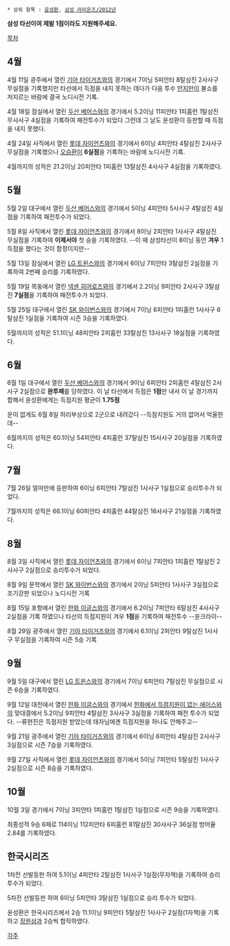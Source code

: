  * 상위 항목 : [[윤성환]], [[삼성 라이온즈/2012년]]

'''삼성 타선이여 제발 1점이라도 지원해주세요.'''

[[목차]]
== 4월 ==
4월 11일 광주에서 열린 [[기아 타이거즈]]와의 경기에서 7이닝 5피안타 8탈삼진 2사사구 무실점을 기록했지만 타선에서 득점을 내지 못하는 데다가 다음 투수 [[안지만]]이 불쇼를 저지르는 바람에 결국 노디시전 기록.

4월 18일 잠실에서 열린 [[두산 베어스]]와의 경기에서 5.2이닝 11피안타 1피홈런 1탈삼진 무사사구 4실점을 기록하여 패전투수가 되었다 그런데 그 날도 윤성환이 등판할 때 득점을 내지 못했다.

4월 24일 사직에서 열린 [[롯데 자이언츠]]와의 경기에서 6이닝 4피안타 4탈삼진 2사사구 무실점을 기록했으나 [[오승환]]이 '''6실점'''을 기록하는 바람에 노디시전 기록.

4월까지의 성적은 21.2이닝 20피안타 1피홈런 13탈삼진 4사사구 4실점을 기록하였다.

== 5월 ==
5월 2일 대구에서 열린 [[두산 베어스]]와의 경기에서 5이닝 4피안타 5사사구 4탈삼진 4실점을 기록하여 패전투수가 되었다.

5월 8일 사직에서 열린 [[롯데 자이언츠]]와의 경기에서 8이닝 2피안타 1사사구 4탈삼진 무실점을 기록하여 '''이제서야''' 첫 승을 기록하였다. --이 때 삼성타선이 8이닝 동안 '''겨우''' 1득점을 했다는 것이 함정이지만--

5월 13일 잠실에서 열린 [[LG 트윈스]]와의 경기에서 6이닝 7피안타 3탈삼진 2실점을 기록하여 2번째 승리를 기록하였다.

5월 19일 목동에서 열린 [[넥센 히어로즈]]와의 경기에서 2.2이닝 9피안타 2사사구 3탈삼진 '''7실점'''을 기록하여 패전투수가 되었다.

5월 25일 대구에서 열린 [[SK 와이번스]]와의 경기에서 7이닝 6피안타 1피홈런 1사사구 6탈삼진 1실점을 기록하여 시즌 3승을 기록하였다.

5월까지의 성적은 51.1이닝 48피안타 2피홈런 33탈삼진 13사사구 18실점을 기록하였다.

== 6월 ==
6월 1일 대구에서 열린 [[두산 베어스]]와의 경기에서 9이닝 6피안타 2피홈런 4탈삼진 2사사구 2실점으로 '''완투패'''를 당하였다. 이 날 타선에서 득점은 '''1점'''만 내서 이 날 경기까지 합해서 윤성환에게는 득점지원 평균이 '''1.75점'''

운이 없게도 6월 8일 허리부상으로 2군으로 내려갔다 --득점지원도 거의 없어서 억울한데--

6월까지의 성적은 60.1이닝 54피안타 4피홈런 37탈삼진 15사사구 20실점을 기록하였다.

== 7월 ==
7월 26일 얼마만에 등판하여 6이닝 6피안타 7탈삼진 1사사구 1실점으로 승리투수가 되었다.

7월까지의 성적은 66.1이닝 60피안타 4피홈런 44탈삼진 16사사구 21실점을 기록하였다.

== 8월 ==
8월 3일 사직에서 열린 [[롯데 자이언츠]]와의 경기에서 6이닝 7피안타 1피홈런 1탈삼진 2사사구 2실점으로 승리투수가 되었다.

8월 9일 문학에서 열린 [[SK 와이번스]]와의 경기에서 2이닝 5피안타 1사사구 3실점으로 조기강판 되었으나 노디시전 기록

8월 15일 포항에서 열린 [[한화 이글스]]와의 경기에서 6.2이닝 7피안타 6탈삼진 4사사구 2실점을 기록 하였으나 타선의 득점지원이 겨우 '''1점'''을 기록하여 패전투수 --윤크라이--

8월 29일 광주에서 열린 [[기아 타이거즈]]와의 경기에서 6.1이닝 2피안타 9탈삼진 1사사구 무실점을 기록하여 시즌 5승 기록

== 9월 ==
9월 5일 대구에서 열린 [[LG 트윈스]]와의 경기에서 7이닝 6피안타 7탈삼진 무실점으로 시즌 6승을 기록하였다.

9월 12일 대전에서 열린 [[한화 이글스]]와의 경기에서 [[류현진|한화에서 득점지원이 없는 에이스]]와의 맞대결에서 5.2이닝 9피안타 4탈삼진 3사사구 3실점을 기록하여 패전 투수가 되었다. --류현진은 득점지원 받았는데 태자님에겐 득점지원을 하나도 안해주고--

9월 21일 광주에서 열린 [[기아 타이거즈]]와의 경기에서 6이닝 6피안타 4탈삼진 2사사구 3실점으로 시즌 7승을 기록하였다.

9월 27일 사직에서 열린 [[롯데 자이언츠]]와의 경기에서 5이닝 7피안타 5탈삼진 1사사구 2실점으로 시즌 8승을 기록하였다.

== 10월 ==
10월 3일 경기에서  7이닝 3피안타 1피홈런 1탈삼진 1실점으로 시즌 9승을 기록하였다.

최종성적 9승 6패로 114이닝 112피안타 6피홈런 81탈삼진 30사사구 36실점 방어율 2.84를 기록하였다.

== 한국시리즈 ==
1차전 선발등판 하여 5.1이닝 4피안타 2탈삼진 1사사구 1실점(무자책)을 기록하여 승리 투수가 되었다.

5차전 선발등판 하여 6이닝 5피안타 3탈삼진 1실점으로 승리 투수가 되었다.

윤성환은 한국시리즈에서 2승 11.1이닝 9피안타 5탈삼진 1사사구 2실점(1자책)을 기록하고 [[장원삼]]과 2승씩 합작하였다.

[[각주]]
 
